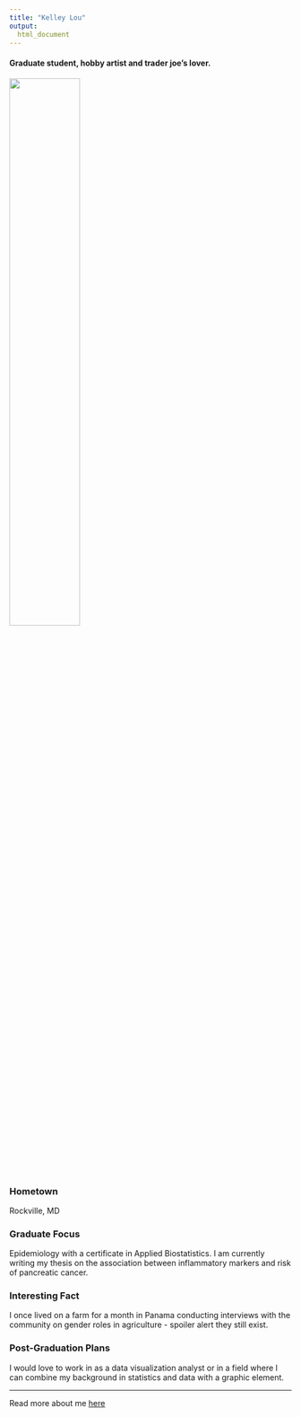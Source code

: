 ```yaml
---
title: "Kelley Lou"
output: 
  html_document
---
```


#### Graduate student, hobby artist and trader joe's lover.


<img src="images/headshot.jpg" height=50%, width=50%>

### Hometown
Rockville, MD

### Graduate Focus
Epidemiology with a certificate in Applied Biostatistics. I am currently writing my thesis on the association between inflammatory markers and risk of pancreatic cancer.

### Interesting Fact
I once lived on a farm for a month in Panama conducting interviews with the community on gender roles in agriculture - spoiler alert they still exist.

### Post-Graduation Plans
I would love to work in as a data visualization analyst or in a field where I can combine my background in statistics and data with a graphic element.

***

Read more about me [here](about.html)